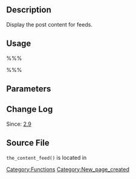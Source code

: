 {{Languages|
{{en|Function_Reference/the content feed}}
{{ja|関数リファレンス/the content feed}}
}}

== Description ==

Display the post content for feeds.

== Usage ==

%%%<?php the_content_feed( $feed_type ); ?>%%%

== Parameters ==

{{Parameter|$feed_type|string|The type of feed. Can be atom, rss, rss2 or rdf.|optional|null}}

== Change Log ==

Since: [[Version 2.9|2.9]]

== Source File ==

<tt>the_content_feed()</tt> is located in {{Trac|wp-includes/feed.php}}

[[Category:Functions]]

[[Category:New_page_created]]
